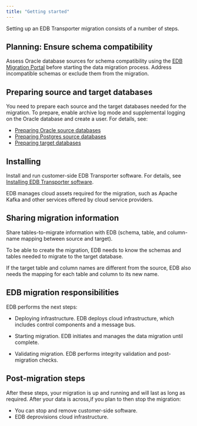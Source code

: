 ```yaml
---
title: "Getting started"
---
```


Setting up an EDB Transporter migration consists of a number of steps.

## Planning: Ensure schema compatibility

Assess Oracle database sources for schema compatibility using the [EDB Migration Portal](https://www.enterprisedb.com/docs/migration_portal/latest/) before starting the data migration process. Address incompatible schemas or exclude them from the migration.

## Preparing source and target databases

You need to prepare each source and the target databases needed for the migration. To prepare, enable archive log mode and supplemental logging on the Oracle database and create a user. For details, see:

-  [Preparing Oracle source databases](preparing_db/preparing_oracle_source_databases/#preparing_oracle_sources)
-  [Preparing Postgres source databases](preparing_db/preparing_postgres_source_databases/#preparing_postgres_sources)
-  [Preparing target databases](preparing_db/preparing_target_databases/#preparing_target_databases)

## Installing

Install and run customer-side EDB Transporter software. For details, see [Installing EDB Transporter software](installing).

EDB manages cloud assets required for the migration, such as Apache Kafka and other services offered by cloud service providers.

## Sharing migration information

Share tables-to-migrate information with EDB (schema, table, and column-name mapping between source and target).

To be able to create the migration, EDB needs to know the schemas and tables needed to migrate to the target database.

If the target table and column names are different from the source, EDB also needs the mapping for each table and column to its new name.

## EDB migration responsibilities

EDB performs the next steps: 

- Deploying infrastructure. EDB deploys cloud infrastructure, which includes control components and a message bus.

- Starting migration. EDB initiates and manages the data migration until complete.

- Validating migration. EDB performs integrity validation and post-migration checks.

## Post-migration steps

After these steps, your migration is up and running and will last as long as required. After your data is across,if you plan to then stop the migration:

 - You can stop and remove customer-side software.
 - EDB deprovisions cloud infrastructure.

